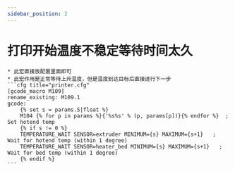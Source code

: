 ```yaml
---
sidebar_position: 2
---
```


# 打印开始温度不稳定等待时间太久

    * 此宏直接放配置里面即可
    * 此宏作用是正常等待上升温度，但是温度到达目标后直接进行下一步
    ```cfg title="printer.cfg"
    [gcode_macro M109]
    rename_existing: M109.1
    gcode:
        {% set s = params.S|float %}
        M104 {% for p in params %}{'%s%s' % (p, params[p])}{% endfor %}  ; Set hotend temp
        {% if s != 0 %}
        TEMPERATURE_WAIT SENSOR=extruder MINIMUM={s} MAXIMUM={s+1}   ; Wait for hotend temp (within 1 degree)
        TEMPERATURE_WAIT SENSOR=heater_bed MINIMUM={s} MAXIMUM={s+1}   ; Wait for bed temp (within 1 degree)
        {% endif %}	
    ```